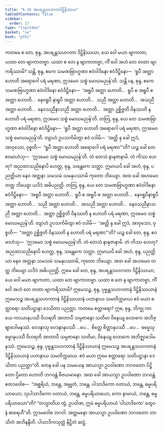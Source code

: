 ```yaml
---
title: "6.16 အပရန္တသဟဂတဒိဋ္ဌိနိဿယ"
tableOfContents: false
sidebar:
  order: 17
type: "tipitaka"
basket: "su"
book: "pthi"
---
```



<DynamicBreadcrumb />

<Division number="194" book="pthi" e="ch" v="8" p="115">

<Paragraph number="390" book="pthi">
ကတမေ စ တေ, စုန္ဒ, အပရန္တသဟဂတာ ဒိဋ္ဌိနိဿယာ, ယေ ဝေါ မယာ ဗျာကတာ, ယထာ တေ ဗျာကာတဗ္ဗာ. ယထာ စ တေ န ဗျာကာတဗ္ဗာ, ကိံ ဝေါ အဟံ တေ တထာ ဗျာကရိဿာမိ? သန္တိ, စုန္ဒ, ဧကေ သမဏဗြာဟ္မဏာ ဧဝံဝါဒိနော ဧဝံဒိဋ္ဌိနော—  ‘ရူပီ အတ္တာ ဟောတိ အရောဂေါ ပရံ မရဏာ, ဣဒမေဝ သစ္စံ မောဃမညန်’တိ. သန္တိ ပန, စုန္ဒ, ဧကေ သမဏဗြာဟ္မဏာ ဧဝံဝါဒိနော ဧဝံဒိဋ္ဌိနော—  ‘အရူပီ အတ္တာ ဟောတိ…  ရူပီ စ အရူပီ စ အတ္တာ ဟောတိ…  နေဝရူပီ နာရူပီ အတ္တာ ဟောတိ…  သညီ အတ္တာ ဟောတိ…  အသညီ အတ္တာ ဟောတိ…  နေဝသညီနာသညီ အတ္တာ ဟောတိ…  အတ္တာ ဥစ္ဆိဇ္ဇတိ ဝိနဿတိ န ဟောတိ ပရံ မရဏာ, ဣဒမေဝ သစ္စံ မောဃမညန်’တိ. တတြ, စုန္ဒ, ယေ တေ သမဏဗြာဟ္မဏာ ဧဝံဝါဒိနော ဧဝံဒိဋ္ဌိနော—  ‘ရူပီ အတ္တာ ဟောတိ အရောဂေါ ပရံ မရဏာ, ဣဒမေဝ သစ္စံ မောဃမညန်’တိ. တျာဟံ ဥပသင်္ကမိတွာ ဧဝံ ဝဒါမိ—  ‘အတ္ထိ နု ခေါ ဣဒံ, အာဝုသော, ဝုစ္စတိ—  “ရူပီ အတ္တာ ဟောတိ အရောဂေါ ပရံ မရဏာ”’တိ? ယဉ္စ ခေါ တေ ဧဝမာဟံသု—  ‘ဣဒမေဝ သစ္စံ မောဃမညန်’တိ. တံ တေသံ နာနုဇာနာမိ. တံ ကိဿ ဟေတု? အညထာသညိနောပိ ဟေတ္ထ, စုန္ဒ, သန္တေကေ သတ္တာ. ဣမာယပိ ခေါ အဟံ, စုန္ဒ, ပညတ္တိယာ နေဝ အတ္တနာ သမသမံ သမနုပဿာမိ ကုတော ဘိယျော. အထ ခေါ အဟမေဝ တတ္ထ ဘိယျော ယဒိဒံ အဓိပညတ္တိ.
</Paragraph>

</Division>
<Division number="195" book="pthi" e="ch" v="8" p="115">

<Paragraph number="391" book="pthi">
တတြ, စုန္ဒ, ယေ တေ သမဏဗြာဟ္မဏာ ဧဝံဝါဒိနော ဧဝံဒိဋ္ဌိနော—  ‘အရူပီ အတ္တာ ဟောတိ…  ရူပီ စ အရူပီ စ အတ္တာ ဟောတိ…  နေဝရူပီနာရူပီ အတ္တာ ဟောတိ…  သညီ အတ္တာ ဟောတိ…  အသညီ အတ္တာ ဟောတိ…  နေဝသညီနာသညီ အတ္တာ ဟောတိ…  အတ္တာ ဥစ္ဆိဇ္ဇတိ ဝိနဿတိ န ဟောတိ ပရံ မရဏာ, ဣဒမေဝ သစ္စံ မောဃမညန်’တိ. တျာဟံ ဥပသင်္ကမိတွာ ဧဝံ ဝဒါမိ—  ‘အတ္ထိ နု ခေါ ဣဒံ, အာဝုသော, ဝုစ္စတိ—  “အတ္တာ ဥစ္ဆိဇ္ဇတိ ဝိနဿတိ န ဟောတိ ပရံ မရဏာ”’တိ? ယဉ္စ ခေါ တေ, စုန္ဒ, ဧဝမာဟံသု—  ‘ဣဒမေဝ သစ္စံ မောဃမညန်’တိ. တံ တေသံ နာနုဇာနာမိ. တံ ကိဿ ဟေတု? အညထာသညိနောပိ ဟေတ္ထ, စုန္ဒ, သန္တေကေ သတ္တာ. ဣမာယပိ ခေါ အဟံ, စုန္ဒ, ပညတ္တိယာ နေဝ အတ္တနာ သမသမံ သမနုပဿာမိ, ကုတော ဘိယျော. အထ ခေါ အဟမေဝ တတ္ထ ဘိယျော ယဒိဒံ အဓိပညတ္တိ. ဣမေ ခေါ တေ, စုန္ဒ, အပရန္တသဟဂတာ ဒိဋ္ဌိနိဿယာ, ယေ ဝေါ မယာ ဗျာကတာ, ယထာ တေ ဗျာကာတဗ္ဗာ. ယထာ စ တေ န ဗျာကာတဗ္ဗာ, ကိံ ဝေါ အဟံ တေ တထာ ဗျာကရိဿာမိ?
</Paragraph>

</Division>
<Division number="196" book="pthi" e="ch" v="8" p="116">

<Paragraph number="392" book="pthi">
ဣမေသဉ္စ, စုန္ဒ, ပုဗ္ဗန္တသဟဂတာနံ ဒိဋ္ဌိနိဿယာနံ ဣမေသဉ္စ အပရန္တသဟဂတာနံ ဒိဋ္ဌိနိဿယာနံ ပဟာနာယ သမတိက္ကမာယ ဧဝံ မယာ စတ္တာရော သတိပဋ္ဌာနာ ဒေသိတာ ပညတ္တာ. ကတမေ စတ္တာရော? ဣဓ, စုန္ဒ, ဘိက္ခု ကာယေ ကာယာနုပဿီ ဝိဟရတိ အာတာပီ သမ္ပဇာနော သတိမာ ဝိနေယျ လောကေ အဘိဇ္ဈာဒေါမနဿံ. ဝေဒနာသု ဝေဒနာနုပဿီ …ပေ…  စိတ္တေ စိတ္တာနုပဿီ …ပေ…  ဓမ္မေသု ဓမ္မာနုပဿီ ဝိဟရတိ အာတာပီ သမ္ပဇာနော သတိမာ, ဝိနေယျ လောကေ အဘိဇ္ဈာဒေါမနဿံ. ဣမေသဉ္စ, စုန္ဒ, ပုဗ္ဗန္တသဟဂတာနံ ဒိဋ္ဌိနိဿယာနံ ဣမေသဉ္စ အပရန္တသဟဂတာနံ ဒိဋ္ဌိနိဿယာနံ ပဟာနာယ သမတိက္ကမာယ. ဧဝံ မယာ ဣမေ စတ္တာရော သတိပဋ္ဌာနာ ဒေသိတာ ပညတ္တာ”တိ.
</Paragraph>

</Division>
<Division number="197" book="pthi" e="ch" v="8" p="116">

<Paragraph number="393" book="pthi">
တေန ခေါ ပန သမယေန အာယသ္မာ ဥပဝါဏော ဘဂဝတော ပိဋ္ဌိတော ဌိတော ဟောတိ ဘဂဝန္တံ ဗီဇယမာနော. အထ ခေါ အာယသ္မာ ဥပဝါဏော ဘဂဝန္တံ ဧတဒဝေါစ—  “အစ္ဆရိယံ, ဘန္တေ, အဗ္ဘုတံ, ဘန္တေ. ပါသာဒိကော ဝတာယံ, ဘန္တေ, ဓမ္မပရိယာယော; သုပါသာဒိကော ဝတာယံ, ဘန္တေ, ဓမ္မပရိယာယော, ကော နာမာယံ, ဘန္တေ, ဓမ္မပရိယာယော”တိ? “တသ္မာတိဟ တွံ, ဥပဝါဏ, ဣမံ ဓမ္မပရိယာယံ ‘ပါသာဒိကော’ တွေဝ နံ ဓာရေဟီ”တိ.
</Paragraph>

<Paragraph number="394" book="pthi">
ဣဒမဝေါစ ဘဂဝါ. အတ္တမနော အာယသ္မာ ဥပဝါဏော ဘဂဝတော ဘာသိတံ အဘိနန္ဒီတိ.

</Paragraph>
</Division>

<Paragraph number="395" type="center" book="pthi">
ပါသာဒိကသုတ္တံ နိဋ္ဌိတံ ဆဋ္ဌံ.
</Paragraph>